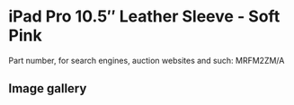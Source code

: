# iPad Pro 10.5″ Leather Sleeve - Soft Pink

Part number, for search engines, auction websites and such: MRFM2ZM/A

## Image gallery

<div style={{ width: "768px" }}>
  <GalleryComponent
    images={[
      {
        original: "/everysource/MRFM2",
        thumbnail: "/everypreview/MRFM2",
      },
      {
        original: "/everysource/MRFM2_AV1",
        thumbnail: "/everypreview/MRFM2_AV1",
      },
      {
        original: "/everysource/MRFM2_AV2",
        thumbnail: "/everypreview/MRFM2_AV2",
      }
    ]}
  />
</div>